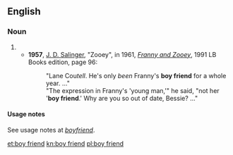 ==English==

===Noun===
{{en-noun}}

# {{dated form of|boyfriend|lang=en}}
#* '''1957''', [[w:J. D. Salinger|J. D. Salinger]], "Zooey", in 1961, ''[[w:Franny and Zooey|Franny and Zooey]]'', 1991 LB Books edition, page 96:
#*: "Lane Cou''tell''. He's only ''been'' Franny's '''boy friend''' for a whole year.&nbsp;..."
#*: "The expression in Franny's 'young man,'" he said, "not her '<nowiki></nowiki>'''boy friend'''.' Why are you so out of date, Bessie?&nbsp;..."

====Usage notes====
See usage notes at ''[[boyfriend]]''.

[[et:boy friend]]
[[kn:boy friend]]
[[pl:boy friend]]